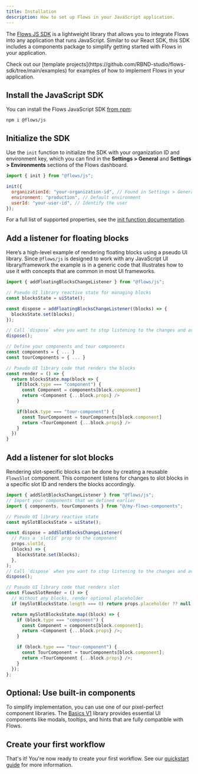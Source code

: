 ```yaml
---
title: Installation
description: How to set up Flows in your JavaScript application.
---
```



The [Flows JS SDK](https://www.npmjs.com/package/@flows/js) is a lightweight library that allows you to integrate Flows into any application that runs JavaScript. Similar to our React SDK, this SDK includes a components package to simplify getting started with Flows in your application.

<Callout>
  Check out our [template projects](https://github.com/RBND-studio/flows-sdk/tree/main/examples) for
  examples of how to implement Flows in your application.
</Callout>

<Steps>

<Step>

## Install the JavaScript SDK

You can install the Flows JavaScript SDK [from npm](https://www.npmjs.com/package/@flows/js):

```package-install
npm i @flows/js
```

</Step>

<Step>

## Initialize the SDK

Use the `init` function to initialize the SDK with your organization ID and environment key, which you can find in the **Settings > General** and **Settings > Environments** sections of the Flows dashboard.

```js title="main.js"
import { init } from "@flows/js";

init({
  organizationId: "your-organization-id", // Found in Settings > General
  environment: "production", // Default environment
  userId: "your-user-id", // Identify the user
});
```

For a full list of supported properties, see the [init function documentation](/javascript/reference#init).

</Step>

<Step>

## Add a listener for floating blocks

Here’s a high-level example of rendering floating blocks using a pseudo UI library. Since `@flows/js` is designed to work with any JavaScript UI library/framework the example is in a generic code that illustrates how to use it with concepts that are common in most UI frameworks.

```js title="main.js"
import { addFloatingBlocksChangeListener } from "@flows/js";

// Pseudo UI library reactive state for managing blocks
const blocksState = uiState();

const dispose = addFloatingBlocksChangeListener((blocks) => {
  blocksState.set(blocks);
});

// Call `dispose` when you want to stop listening to the changes and avoid memory leaks
dispose();

// Define your components and tour components
const components = { ... }
const tourComponents = { ... }

// Pseudo UI library code that renders the blocks
const render = () => {
  return blocksState.map(block => {
    if(block.type === "component") {
      const Component = components[block.component]
      return <Component {...block.props} />
    }

    if(block.type === "tour-component") {
      const TourComponent = tourComponents[block.component]
      return <TourComponent {...block.props} />
    }
  })
}
```

</Step>

<Step>

## Add a listener for slot blocks

Rendering slot-specific blocks can be done by creating a reusable `FlowsSlot` component. This component listens for changes to slot blocks in a specific slot ID and renders the blocks accordingly.

```js title="flows-slot.js"
import { addSlotBlocksChangeListener } from "@flows/js";
// Import your components that we defined earlier
import { components, tourComponents } from "@/my-flows-components";

// Pseudo UI library reactive state
const mySlotBlocksState = uiState();

const dispose = addSlotBlocksChangeListener(
  // Pass a `slotId` prop to the component
  props.slotId,
  (blocks) => {
    blocksState.set(blocks);
  },
);
// Call `dispose` when you want to stop listening to the changes and avoid memory leaks
dispose();

// Pseudo UI library code that renders slot
const FlowsSlotRender = () => {
  // Without any blocks, render optional placeholder
  if (mySlotBlocksState.length === 0) return props.placeholder ?? null;

  return mySlotBlocksState.map((block) => {
    if (block.type === "component") {
      const Component = components[block.component];
      return <Component {...block.props} />;
    }

    if (block.type === "tour-component") {
      const TourComponent = tourComponents[block.component];
      return <TourComponent {...block.props} />;
    }
  });
};
```

</Step>

<Step>

## Optional: Use built-in components

To simplify implementation, you can use one of our pixel-perfect component libraries. The [Basics V1](/component-libraries/basics-v1/overview) library provides essential UI components like modals, tooltips, and hints that are fully compatible with Flows.

</Step>

<Step>

## Create your first workflow

That's it! You're now ready to create your first workflow. See our [quickstart guide](/quickstart) for more information.

</Step>

</Steps>
